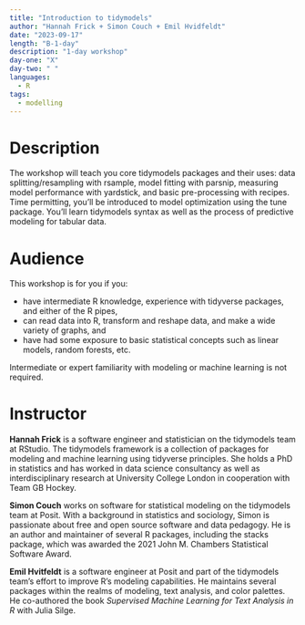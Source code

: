 ```yaml
---
title: "Introduction to tidymodels"
author: "Hannah Frick + Simon Couch + Emil Hvidfeldt"
date: "2023-09-17"
length: "B-1-day"
description: "1-day workshop"
day-one: "X"
day-two: " "
languages:
  - R
tags:
  - modelling
---
```


# Description

The workshop will teach you core tidymodels packages and their uses: data splitting/resampling with rsample, model fitting with parsnip, measuring model performance with yardstick, and basic pre-processing with recipes.
Time permitting, you'll be introduced to model optimization using the tune package.
You'll learn tidymodels syntax as well as the process of predictive modeling for tabular data.

# Audience

This workshop is for you if you:

-   have intermediate R knowledge, experience with tidyverse packages, and either of the R pipes,
-   can read data into R, transform and reshape data, and make a wide variety of graphs, and
-   have had some exposure to basic statistical concepts such as linear models, random forests, etc.

Intermediate or expert familiarity with modeling or machine learning is not required.

# Instructor

**Hannah Frick** is a software engineer and statistician on the tidymodels team at RStudio.
The tidymodels framework is a collection of packages for modeling and machine learning using tidyverse principles.
She holds a PhD in statistics and has worked in data science consultancy as well as interdisciplinary research at University College London in cooperation with Team GB Hockey.

**Simon Couch** works on software for statistical modeling on the tidymodels team at Posit.
With a background in statistics and sociology, Simon is passionate about free and open source software and data pedagogy.
He is an author and maintainer of several R packages, including the stacks package, which was awarded the 2021 John M. Chambers Statistical Software Award.

**Emil Hvitfeldt** is a software engineer at Posit and part of the tidymodels team's effort to improve R's modeling capabilities.
He maintains several packages within the realms of modeling, text analysis, and color palettes.
He co-authored the book *Supervised Machine Learning for Text Analysis in R* with Julia Silge.
